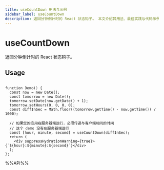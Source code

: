 ```yaml
---
title: useCountDown 用法与示例
sidebar_label: useCountDown
description: 返回分钟倒计时的 React 状态钩子。 本文介绍其用法、最佳实践与代码示例。适用于 React 开发中需要处理副作用的场景。
---
```

# useCountDown

返回分钟倒计时的 React 状态钩子。


## Usage

```tsx live

function Demo() {
  const now = new Date();
  const tomorrow = new Date();
  tomorrow.setDate(now.getDate() + 1);
  tomorrow.setHours(0, 0, 0, 0);
  const diffInSec = Math.floor((tomorrow.getTime() - now.getTime()) / 1000);

  // 如果您的应用在服务器端运行，必须传递与客户端相同的时间
  // 这个 demo 没有在服务器端运行
  const [hour, minute, second] = useCountDown(diffInSec);
  return (
    <div suppressHydrationWarning={true}>{`${hour}:${minute}:${second}`}</div>
  );
};

```

%%API%%